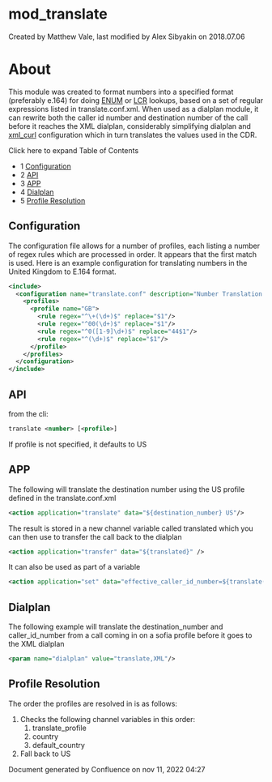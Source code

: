 
# mod_translate 

 Created by  Matthew Vale, last modified by  Alex Sibyakin on 2018.07.06

# About

This module was created to format numbers into a specified format (preferably e.164) for doing [ENUM](mod_enum_6587333.mdx#enum) or [LCR](mod_lcr_6587457.mdx#lrn) lookups, based on a set of regular expressions listed in translate.conf.xml. When used as a dialplan module, it can rewrite both the caller id number and destination number of the call before it reaches the XML dialplan, considerably simplifying dialplan and [xml\_curl](mod_xml_curl_1049001.mdx) configuration which in turn translates the values used in the CDR.

Click here to expand Table of Contents

* 1 [Configuration](#-configuration-)
* 2 [API](#api)
* 3 [APP](#-app-)
* 4 [Dialplan](#dialplan)
* 5 [Profile Resolution](#profile-resolution)

##  Configuration 

The configuration file allows for a number of profiles, each listing a number of regex rules which are processed in order. It appears that the first match is used. Here is an example configuration for translating numbers in the United Kingdom to E.164 format.

```xml
<include>
  <configuration name="translate.conf" description="Number Translation Rules">
    <profiles>
      <profile name="GB">
        <rule regex="^\+(\d+)$" replace="$1"/>
        <rule regex="^00(\d+)$" replace="$1"/>
        <rule regex="^0([1-9]\d+)$" replace="44$1"/>
        <rule regex="^(\d+)$" replace="$1"/>
      </profile>
    </profiles>
  </configuration>
</include>
```

## API

from the cli:

```xml
translate <number> [<profile>]
```

  
If profile is not specified, it defaults to US

##  APP 

The following will translate the destination number using the US profile defined in the translate.conf.xml

```xml
<action application="translate" data="${destination_number} US"/>
```

  
The result is stored in a new channel variable called translated which you can then use to transfer the call back to the dialplan

```xml
<action application="transfer" data="${translated}" />
```

  
It can also be used as part of a variable

```xml
<action application="set" data="effective_caller_id_number=${translate(${destination_number})}" />
```

## Dialplan

The following example will translate the destination\_number and caller\_id\_number from a call coming in on a sofia profile before it goes to the XML dialplan

```xml
<param name="dialplan" value="translate,XML"/>
```

## Profile Resolution

The order the profiles are resolved in is as follows:

1. Checks the following channel variables in this order:  
   1. translate\_profile  
   2. country  
   3. default\_country
2. Fall back to US

Document generated by Confluence on nov 11, 2022 04:27
